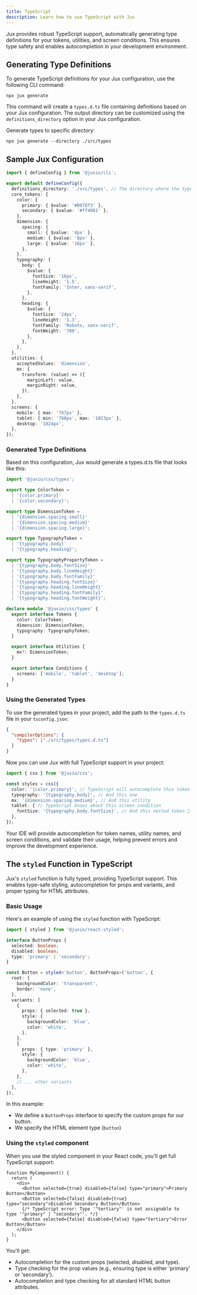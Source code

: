 ```yaml
---
title: TypeScript
description: Learn how to use TypeScript with Jux
---
```


Jux provides robust TypeScript support, automatically generating type definitions for your tokens, utilities, and screen conditions. This ensures type safety and enables autocompletion in your development environment.

## Generating Type Definitions

To generate TypeScript definitions for your Jux configuration, use the following CLI command:

```shell frame=none
npx jux generate
```

This command will create a `types.d.ts` file containing definitions based on your Jux configuration. The output directory can be customized using the `definitions_directory` option in your Jux configuration.

Generate types to specific directory:

```shell frame=none
npx jux generate --directory ./src/types
```

## Sample Jux Configuration

```typescript
import { defineConfig } from '@juxio/cli';

export default defineConfig({
  definitions_directory: './src/types', // The directory where the type definitions will be generated
  core_tokens: {
    color: {
      primary: { $value: '#0070f3' },
      secondary: { $value: '#ff4081' },
    },
    dimension: {
      spacing: {
        small: { $value: '4px' },
        medium: { $value: '8px' },
        large: { $value: '16px' },
      },
    },
    typography: {
      body: {
        $value: {
          fontSize: '16px',
          lineHeight: '1.5',
          fontFamily: 'Inter, sans-serif',
        },
      },
      heading: {
        $value: {
          fontSize: '24px',
          lineHeight: '1.3',
          fontFamily: 'Roboto, sans-serif',
          fontWeight: '700',
        },
      },
    },
  },
  utilities: {
    acceptedValues: 'dimension',
    mx: {
      transform: (value) => ({
        marginLeft: value,
        marginRight: value,
      }),
    },
  },
  screens: {
    mobile: { max: '767px' },
    tablet: { min: '768px', max: '1023px' },
    desktop: '1024px',
  },
});
```

### Generated Type Definitions

Based on this configuration, Jux would generate a types.d.ts file that looks like this:

```typescript
import '@juxio/css/types';

export type ColorToken =
  | '{color.primary}'
  | '{color.secondary}';

export type DimensionToken =
  | '{dimension.spacing.small}'
  | '{dimension.spacing.medium}'
  | '{dimension.spacing.large}';

export type TypographyToken =
  | '{typography.body}'
  | '{typography.heading}';

export type TypographyPropertyToken =
  | '{typography.body.fontSize}'
  | '{typography.body.lineHeight}'
  | '{typography.body.fontFamily}'
  | '{typography.heading.fontSize}'
  | '{typography.heading.lineHeight}'
  | '{typography.heading.fontFamily}'
  | '{typography.heading.fontWeight}';

declare module '@juxio/css/types' {
  export interface Tokens {
    color: ColorToken;
    dimension: DimensionToken;
    typography: TypographyToken;
  }

  export interface Utilities {
    mx?: DimensionToken;
  }

  export interface Conditions {
    screens: ['mobile', 'tablet', 'desktop'];
  }
}
```

### Using the Generated Types

To use the generated types in your project, add the path to the `types.d.ts` file in your `tsconfig.json`:

```json
{
  "compilerOptions": {
    "types": ["./src/types/types.d.ts"]
  }
}
```

Now you can use Jux with full TypeScript support in your project:

```typescript
import { css } from '@juxio/css';

const styles = css({
  color: '{color.primary}', // TypeScript will autocomplete this token
  typography: '{typography.body}', // And this one
  mx: '{dimension.spacing.medium}', // And this utility
  tablet: { // TypeScript knows about this screen condition
    fontSize: '{typography.body.fontSize}', // And this nested token 🤖
  },
});
```

Your IDE will provide autocompletion for token names, utility names, and screen conditions, and validate their usage, helping prevent errors and improve the development experience.

## The `styled` Function in TypeScript

Jux's `styled` function is fully typed, providing TypeScript support. This enables type-safe styling, autocompletion for props and variants, and proper typing for HTML attributes.

### Basic Usage

Here's an example of using the `styled` function with TypeScript:

```typescript
import { styled } from '@juxio/react-styled';

interface ButtonProps {
  selected: boolean;
  disabled: boolean;
  type: 'primary' | 'secondary';
}

const Button = styled<'button', ButtonProps>('button', {
  root: {
    backgroundColor: 'transparent',
    border: 'none',
  },
  variants: [
    {
      props: { selected: true },
      style: {
        backgroundColor: 'blue',
        color: 'white',
      },
    },
    {
      props: { type: 'primary' },
      style: {
        backgroundColor: 'blue',
        color: 'white',
      },
    },
    // ... other variants
  ],
});
```

In this example:
- We define a `ButtonProps` interface to specify the custom props for our button.
- We specify the HTML element type (`button`)

### Using the `styled` component

When you use the styled component in your React code, you'll get full TypeScript support:

```tsx
function MyComponent() {
  return (
    <div>
      <Button selected={true} disabled={false} type="primary">Primary Button</Button>
      <Button selected={false} disabled={true} type="secondary">Disabled Secondary Button</Button>
      {/* TypeScript error: Type '"tertiary"' is not assignable to type '"primary" | "secondary"'. */}
      <Button selected={false} disabled={false} type="tertiary">Error Button</Button>
    </div>
  );
}
```

You'll get:

- Autocompletion for the custom props (selected, disabled, and type).
- Type checking for the prop values (e.g., ensuring type is either 'primary' or 'secondary').
- Autocompletion and type checking for all standard HTML button attributes.